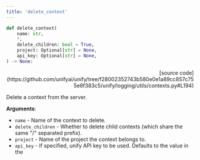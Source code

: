 ```yaml
---
title: 'delete_context'
---
```


```python
def delete_context(
    name: str,
    *,
    delete_children: bool = True,
    project: Optional[str] = None,
    api_key: Optional[str] = None,
) -> None:
```

<p align="right">[source code](https://github.com/unifyai/unify/tree/f28002352743b580e0e1a89cc857c755e6f383c5/unify/logging/utils/contexts.py#L194)</p>

Delete a context from the server.

**Arguments**:

- `name` - Name of the context to delete.
- `delete_children` - Whether to delete child contexts (which share the same "/" separated prefix).
- `project` - Name of the project the context belongs to.
- `api_key` - If specified, unify API key to be used. Defaults to the value in the